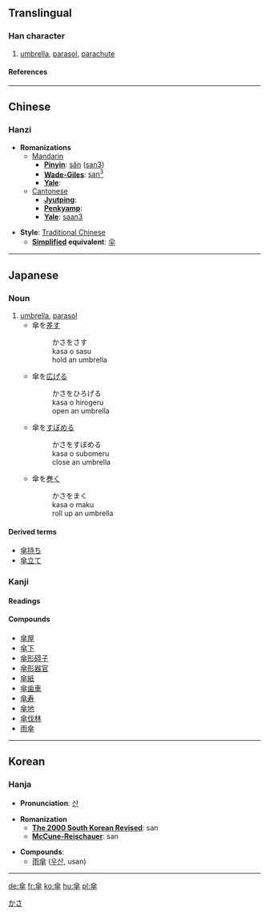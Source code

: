 {{see|伞}}

==Translingual==
===Han character===
{{Han char|rad=人|as=10|sn=12|four=8040<sub>8</sub>|canj=人人人十 (OOOJ)}}
# [[umbrella]], [[parasol]], [[parachute]]
====References====
{{Han ref|kx=0113.200|dkj=00966|dj=0241.100|hdz=10198.130|uh=5098|ud=20632|bh=B3CA|bd=46026}}
----
==Chinese==
===Hanzi===



* '''Romanizations'''
** [[Mandarin]]
*** '''[[Pinyin]]''': [[sǎn]] ([[san3]])
*** '''[[Wade-Giles]]''': [[san3|san<sup>3</sup>]]
*** '''[[Yale]]''': 
**[[Cantonese]]
***'''[[Jyutping]]''':
***'''[[Penkyamp]]''': 
***'''[[Yale]]''': [[saan3]]

* '''Style''': [[Traditional Chinese]] 
** '''[[Simplified Chinese|Simplified]] equivalent''': [[伞]]
----
==Japanese==
[[Category:1000_Japanese_basic_words|かさ]]


===Noun===
{{janoun|かさ|kasa}}
# [[umbrella]], [[parasol]]
#*傘を[[差す]] 
#*:かさをさす
#*:kasa o sasu
#*:hold an umbrella
#*傘を[[広げる]]
#*:かさをひろげる
#*:kasa o hirogeru
#*:open an umbrella
#*傘を[[すぼめる]]
#*:かさをすぼめる
#*:kasa o subomeru
#*:close an umbrella
#*傘を[[巻く]]
#*:かさをまく
#*:kasa o maku
#*:roll up an umbrella
====Derived terms====
*[[傘持ち]]
*[[傘立て]]

===Kanji===
{{ja-kanji|grade=|rs=人10}}
====Readings====
{{ja-readings|on=[[さん]] ([[san]])|kun=[[かさ]] ([[kasa]])}}
====Compounds====
*[[傘屋]]
*[[傘下]]
*[[傘形碍子]]
*[[傘形器官]]
*[[傘紙]]
*[[傘歯車]]
*[[傘寿]]
*[[傘地]]
*[[傘伐林]]
*[[雨傘]]
----
==Korean==
===Hanja===


* '''Pronunciation''': [[산]]

* '''Romanization'''
** '''[[The 2000 South Korean Revised Romanization|The 2000 South Korean Revised]]''': san
** '''[[McCune-Reischauer]]''': san

* '''Compounds''':
**[[雨傘]] ([[우산]], usan)
----
[[de:傘]]
[[fr:傘]]
[[ko:傘]]
[[hu:傘]]
[[pl:傘]]